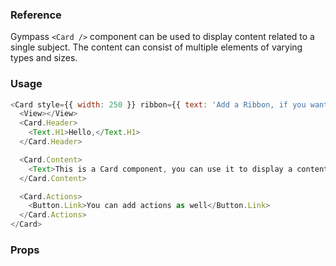 ### Reference

Gympass `<Card />` component can be used to display content related to a single subject.
The content can consist of multiple elements of varying types and sizes.

### Usage

```javascript type=expo
<Card style={{ width: 250 }} ribbon={{ text: 'Add a Ribbon, if you want' }}>
  <View></View>
  <Card.Header>
    <Text.H1>Hello,</Text.H1>
  </Card.Header>

  <Card.Content>
    <Text>This is a Card component, you can use it to display a content.</Text>
  </Card.Content>

  <Card.Actions>
    <Button.Link>You can add actions as well</Button.Link>
  </Card.Actions>
</Card>
```

### Props

<PropsTable component="Card" platform="native" />
